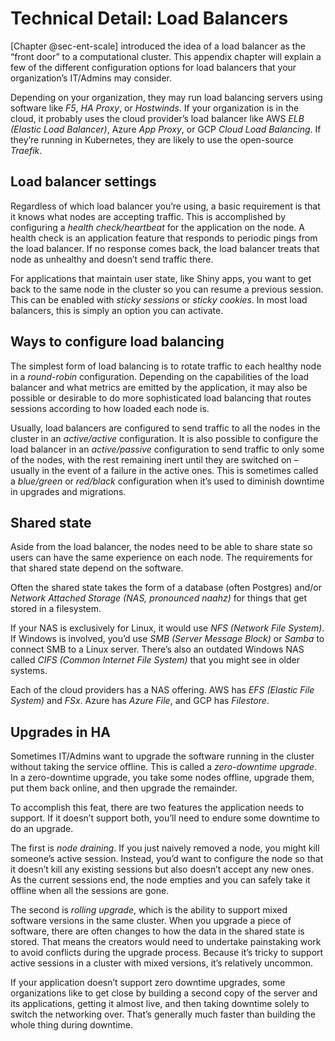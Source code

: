 # Technical Detail: Load Balancers {#sec-append-lb}

[Chapter @sec-ent-scale] introduced the idea of a load balancer as the
"front door" to a computational cluster. This appendix chapter will
explain a few of the different configuration options for load balancers
that your organization's IT/Admins may consider.

Depending on your organization, they may run load balancing servers
using software like *F5*, *HA Proxy*, or *Hostwinds*. If your
organization is in the cloud, it probably uses the cloud provider's load
balancer like AWS *ELB* *(Elastic Load Balancer)*, Azure *App Proxy*, or
GCP *Cloud Load Balancing*. If they're running in Kubernetes, they are
likely to use the open-source *Traefik*.

## Load balancer settings

Regardless of which load balancer you're using, a basic requirement is
that it knows what nodes are accepting traffic. This is accomplished by
configuring a *health check/heartbeat* for the application on the node.
A health check is an application feature that responds to periodic pings
from the load balancer. If no response comes back, the load balancer
treats that node as unhealthy and doesn't send traffic there.

For applications that maintain user state, like Shiny apps, you want to
get back to the same node in the cluster so you can resume a previous
session. This can be enabled with *sticky sessions* or *sticky cookies*.
In most load balancers, this is simply an option you can activate.

## Ways to configure load balancing

The simplest form of load balancing is to rotate traffic to each healthy
node in a *round-robin* configuration. Depending on the capabilities of
the load balancer and what metrics are emitted by the application, it
may also be possible or desirable to do more sophisticated load
balancing that routes sessions according to how loaded each node is.

Usually, load balancers are configured to send traffic to all the nodes
in the cluster in an *active/active* configuration. It is also possible
to configure the load balancer in an *active/passive* configuration to
send traffic to only some of the nodes, with the rest remaining inert
until they are switched on -- usually in the event of a failure in the
active ones. This is sometimes called a *blue/green* or *red/black*
configuration when it's used to diminish downtime in upgrades and
migrations.

## Shared state

Aside from the load balancer, the nodes need to be able to share state
so users can have the same experience on each node. The requirements for
that shared state depend on the software.

Often the shared state takes the form of a database (often Postgres)
and/or *Network Attached Storage (NAS, pronounced naahz)* for things
that get stored in a filesystem.

If your NAS is exclusively for Linux, it would use *NFS (Network File
System)*. If Windows is involved, you'd use *SMB (Server Message Block)*
or *Samba* to connect SMB to a Linux server. There's also an outdated
Windows NAS called *CIFS (Common Internet File System)* that you might
see in older systems.

Each of the cloud providers has a NAS offering. AWS has *EFS (Elastic
File System)* and *FSx*. Azure has *Azure File*, and GCP has
*Filestore*.

## Upgrades in HA

Sometimes IT/Admins want to upgrade the software running in the cluster
without taking the service offline. This is called a *zero-downtime
upgrade*. In a zero-downtime upgrade, you take some nodes offline,
upgrade them, put them back online, and then upgrade the remainder.

To accomplish this feat, there are two features the application needs to
support. If it doesn't support both, you'll need to endure some downtime
to do an upgrade.

The first is *node draining*. If you just naively removed a node, you
might kill someone's active session. Instead, you'd want to configure
the node so that it doesn't kill any existing sessions but also doesn't
accept any new ones. As the current sessions end, the node empties and
you can safely take it offline when all the sessions are gone.

The second is *rolling upgrade*, which is the ability to support mixed
software versions in the same cluster. When you upgrade a piece of
software, there are often changes to how the data in the shared state is
stored. That means the creators would need to undertake painstaking work
to avoid conflicts during the upgrade process. Because it's tricky to
support active sessions in a cluster with mixed versions, it's
relatively uncommon.

If your application doesn't support zero downtime upgrades, some
organizations like to get close by building a second copy of the server
and its applications, getting it almost live, and then taking downtime
solely to switch the networking over. That's generally much faster than
building the whole thing during downtime.
